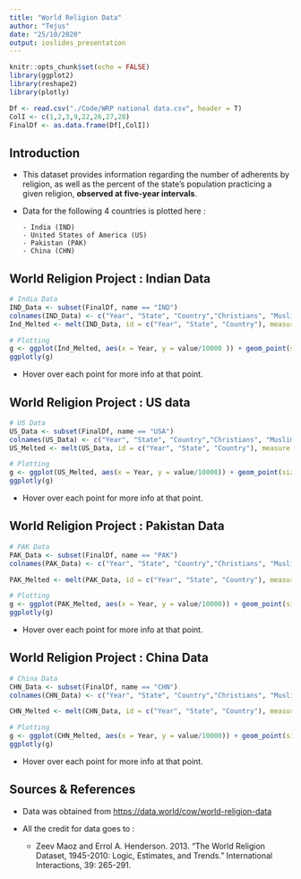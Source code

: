 ```yaml
---
title: "World Religion Data"
author: "Tejus"
date: "25/10/2020"
output: ioslides_presentation
---
```


```r
knitr::opts_chunk$set(echo = FALSE)
library(ggplot2)
library(reshape2)
library(plotly)

Df <- read.csv("./Code/WRP national data.csv", header = T)
ColI <- c(1,2,3,9,22,26,27,28)
FinalDf <- as.data.frame(Df[,ColI])

```


## Introduction

* This dataset provides information regarding the number of adherents by 
religion, as well as the percent of the state's population practicing a 
given religion, **observed at five-year intervals**. 

* Data for the following 4 countries is plotted here : 

      - India (IND)
      - United States of America (US)
      - Pakistan (PAK)
      - China (CHN)

## World Religion Project : Indian Data

```r
# India Data
IND_Data <- subset(FinalDf, name == "IND")
colnames(IND_Data) <- c("Year", "State", "Country","Christians", "Muslims", "Buddhist", "Jains", "Hindus")
Ind_Melted <- melt(IND_Data, id = c("Year", "State", "Country"), measure.vars = c("Christians", "Muslims", "Buddhist", "Jains", "Hindus") )

# Plotting
g <- ggplot(Ind_Melted, aes(x = Year, y = value/10000 )) + geom_point(size = 2, aes(color=variable)) + labs(title = "Time Series of Indian Population Growth") + labs(x= "Year", y = "10K Population Count")
ggplotly(g)


```

* Hover over each point for more info at that point.

## World Religion Project : US data

```r
# US Data
US_Data <- subset(FinalDf, name == "USA")
colnames(US_Data) <- c("Year", "State", "Country","Christians", "Muslims", "Buddhist", "Jains", "Hindus")
US_Melted <- melt(US_Data, id = c("Year", "State", "Country"), measure.vars = c("Christians", "Muslims", "Buddhist", "Jains", "Hindus") )

# Plotting
g <- ggplot(US_Melted, aes(x = Year, y = value/10000)) + geom_point(size = 2, aes(color=variable)) + labs(title = "Time Series of US Population Growth") + labs(x= "Year", y = "10K Population Count")
ggplotly(g)


```


* Hover over each point for more info at that point.

## World Religion Project : Pakistan Data

```r
# PAK Data
PAK_Data <- subset(FinalDf, name == "PAK")
colnames(PAK_Data) <- c("Year", "State", "Country","Christians", "Muslims", "Buddhist", "Jains", "Hindus")

PAK_Melted <- melt(PAK_Data, id = c("Year", "State", "Country"), measure.vars = c("Christians", "Muslims", "Buddhist", "Jains", "Hindus") )

# Plotting
g <- ggplot(PAK_Melted, aes(x = Year, y = value/10000)) + geom_point(size = 2, aes(color=variable)) + labs(title = "Time Series of PAK Population Growth") + labs(x= "Year", y = "10K Population Count")
ggplotly(g)


```

* Hover over each point for more info at that point.


## World Religion Project : China Data

```r
# China Data
CHN_Data <- subset(FinalDf, name == "CHN")
colnames(CHN_Data) <- c("Year", "State", "Country","Christians", "Muslims", "Buddhist", "Jains", "Hindus")

CHN_Melted <- melt(CHN_Data, id = c("Year", "State", "Country"), measure.vars = c("Christians", "Muslims", "Buddhist", "Jains", "Hindus") )

# Plotting
g <- ggplot(CHN_Melted, aes(x = Year, y = value/10000)) + geom_point(size = 2, aes(color=variable)) + labs(title = "Time Series of CHN Population Growth") + labs(x= "Year", y = "10K Population Count")
ggplotly(g)


```

* Hover over each point for more info at that point.


## Sources & References

- Data was obtained from <https://data.world/cow/world-religion-data>

- All the credit for data goes to : 

  - Zeev Maoz and Errol A. Henderson. 2013. “The World Religion Dataset, 
      1945-2010: Logic, Estimates, and Trends.” International Interactions, 
      39: 265-291.
      











